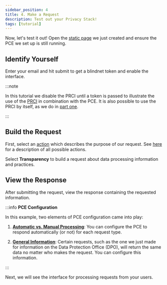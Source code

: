 ```yaml
---
sidebar_position: 4
title: 4. Make a Request
description: Test out your Privacy Stack!
tags: [tutorial]
---
```



Now, let's test it out! Open the [static page](https://github.com/blindnet-io/devkit-quickstart/blob/main/web/add-authentication.html) we just created and ensure the PCE we set up is still running.

## Identify Yourself

Enter your email and hit submit to get a blindnet token and enable the interface.

<ReactPlayer playing loop muted url='/video/identify-yourself.mkv'/>

:::note

In this tutorial we disable the PRCI until a token is passed to illustrate the use of the [PRCI](/docs/interfaces/prci) in combination with the PCE. It is also possible to use the PRCI by itself, as we do in [part one](./prci-set-up). 

:::

## Build the Request

First, select an [action](https://github.com/blindnet-io/product-management/blob/main/refs/schemas/priv/RFC-PRIV.md#actions) which describes the purpose of our request. See [here](https://github.com/blindnet-io/product-management/blob/main/refs/schemas/priv/dictionary/actions/en.actions.json) for a description of all possible actions.

Select **Transparency** to build a request about data processing information and practices.

<ReactPlayer playing loop muted url='/video/make-request.mkv'/>

## View the Response

After submitting the request, view the response containing the requested information.

<ReactPlayer playing loop muted url='/video/view-response.mkv'/>

:::info **PCE Configuration**

In this example, two elements of PCE configuration came into play:

1. [**Automatic vs. Manual Processing**](/docs/computation/configuration#demand-resolution-strategy): You can configure the PCE to respond automatically (or not) for each request type.

2. [**General Information**](/docs/computation/configuration#general-information): Certain requests, such as the one we just made for information on the Data Protection Office (DPO), will return the same data no matter who makes the request. You can configure this information.

:::

Next, we will see the interface for processing requests from your users.

<!--

Now, open the demo web app or static page in your browser to see this component in action:

![first screen of the PRCI component](/img/captures/prci-entry.png)

Here, your users can directly choose from a wide range of privacy request types.

This includes the classical consultation (access), deletion and modification of their data, of course, but also more advanced operations, including but not limited to:

- requesting the portability of their data to a compatible system
- advanced management of their consents (by objecting to and restricting proceeding of their data, or revoking previously given consents)
- and retrieving more generic privacy-related information regarding your organization (via the "transparency" request type).

:::note

These are just requests. **You** determine how those are handled and answered, manually or automatically.

:::

If, for example, your users want to make an `Access` request, and click on the `Access` button, they will be able to ask you to give them access to all the data you have on them, or to only select a subset of it.

![First screen for an Access Request in the PRCI component](/img/captures/prci-access-01.png)
![Second screen for an Access Request in the PRCI component](/img/captures/prci-access-02.png)

Depending on your configuration, two scenarios can then happen.

If like in this example, you set up everything to automatically treat the request, then your users will directly see their request granted (or rejected, depending on the parameters you defined).

![Status of a Delete Request as shown in the PRCI component: under review](/img/captures/prci-access-request-status-granted.png)

Other scenarios might however require to be manually handled.
In this case, your users will see their request is "pending" (i.e. waiting to be handled by your organization).

In this demo, you can see this happen when sending a `delete` request:

![Status of a Delete Request as shown in the PRCI component: under review](/img/captures/prci-delete-request-status-under-review.png)

-->

